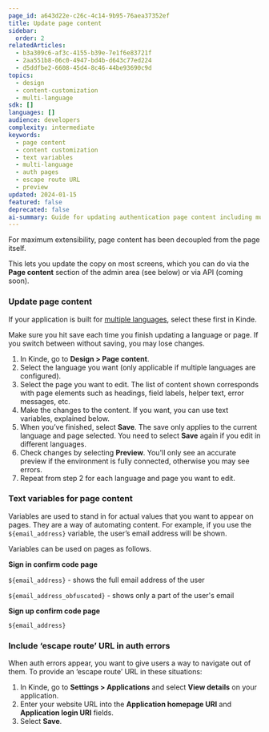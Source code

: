 ```yaml
---
page_id: a643d22e-c26c-4c14-9b95-76aea37352ef
title: Update page content
sidebar:
  order: 2
relatedArticles:
  - b3a309c6-af3c-4155-b39e-7e1f6e83721f
  - 2aa551b8-06c0-4947-bd4b-d643c77ed224
  - d5ddfbe2-6608-45d4-8c46-44be93690c9d
topics:
  - design
  - content-customization
  - multi-language
sdk: []
languages: []
audience: developers
complexity: intermediate
keywords:
  - page content
  - content customization
  - text variables
  - multi-language
  - auth pages
  - escape route URL
  - preview
updated: 2024-01-15
featured: false
deprecated: false
ai-summary: Guide for updating authentication page content including multi-language support, text variables, and escape route URL configuration for error handling.
---
```


For maximum extensibility, page content has been decoupled from the page itself. 

This lets you update the copy on most screens, which you can do via the **Page content** section of the admin area (see below) or via API (coming soon).

### Update page content

If your application is built for [multiple languages](https://docs.kinde.com/design/pages/set-language-for-pages/), select these first in Kinde. 

<Aside type="warning">

Make sure you hit save each time you finish updating a language or page. If you switch between without saving, you may lose changes. 

</Aside>

1. In Kinde, go to **Design > Page content**.
2. Select the language you want (only applicable if multiple languages are configured). 
3. Select the page you want to edit. The list of content shown corresponds with page elements such as headings, field labels, helper text, error messages, etc.
4. Make the changes to the content. If you want, you can use text variables, explained below.
5. When you’ve finished, select **Save**. The save only applies to the current language and page selected. You need to select **Save** again if you edit in different languages.
6. Check changes by selecting **Preview**. You'll only see an accurate preview if the environment is fully connected, otherwise you may see errors.
7. Repeat from step 2 for each language and page you want to edit.

### Text variables for page content

Variables are used to stand in for actual values that you want to appear on pages. They are a way of automating content. For example, if you use the `${email_address}` variable, the user’s email address will be shown.

Variables can be used on pages as follows. 

**Sign in confirm code page**

`${email_address}` - shows the full email address of the user

`${email_address_obfuscated}` - shows only a part of the user's email

**Sign up confirm code page**

`${email_address}`

### Include ‘escape route’ URL in auth errors

When auth errors appear, you want to give users a way to navigate out of them. To provide an ‘escape route’ URL in these situations:

1. In Kinde, go to **Settings > Applications** and select **View details** on your application.
2. Enter your website URL into the **Application homepage URI** and **Application login URI** fields.
3. Select **Save**.
